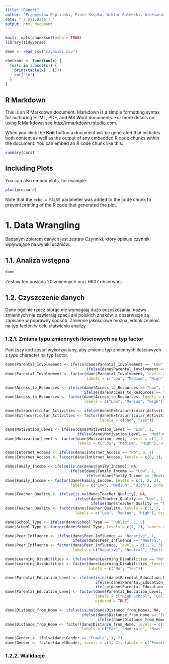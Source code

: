 ```yaml
---
title: "Raport"
author: "Przemysław Peplinski, Piotr Ksepko, Wiktor Galewski, Aleksandra Wiśniewska"
date: "`r Sys.Date()`"
output: html_document
---
```


```r
knitr::opts_chunk$set(echo = TRUE)
library(tidyverse)

dane <- read_csv("czynniki.csv")

checkout <- function(x) {
  for(i in 1:ncol(x)) {
    print(table(x[ , i]))
    cat("\n")
  }
}

```

## R Markdown

This is an R Markdown document. Markdown is a simple formatting syntax for authoring HTML, PDF, and MS Word documents. For more details on using R Markdown see <http://rmarkdown.rstudio.com>.

When you click the **Knit** button a document will be generated that includes both content as well as the output of any embedded R code chunks within the document. You can embed an R code chunk like this:

```r
summary(cars)
```

## Including Plots

You can also embed plots, for example:

```r
plot(pressure)
```

Note that the `echo = FALSE` parameter was added to the code chunk to prevent printing of the R code that generated the plot.

# 1. Data Wrangling

Badanym zbiorem danych jest zestaw Czynniki, który opisuje czynniki wpływające na wyniki uczniów.

## 1.1. Analiza wstępna

```r
dane
```

Zestaw ten posiada 20 zmiennych oraz 6607 obserwacji.

## 1.2. Czyszczenie danych

Dane ogólnie rzecz biorąc nie wymagają dużo oczyszczania, nazwy zmiennych nie zawierają spacji ani polskich znaków, a obserwacje są zapisane w poprawny sposób. Zmienne jakościowe można jednak zmienić na typ factor, w celu ułatwienia analizy.

### 1.2.1. Zmiana typu zmiennych ilościowych na typ factor

Poniższy kod został wykorzystany, aby zmienić typ zmiennych ilościowych z typu character na typ factor.

```r
dane$Parental_Involvement <- ifelse(dane$Parental_Involvement == "Low", 1,
                                    ifelse(dane$Parental_Involvement == "Medium", 2, 3))
dane$Parental_Involvement <- factor(dane$Parental_Involvement, levels = c(1, 2, 3),
                                    labels = c("Low", "Medium", "High"), ordered = TRUE)

dane$Access_to_Resources <- ifelse(dane$Access_to_Resources == "Low", 1,
                                   ifelse(dane$Access_to_Resources == "Medium", 2, 3))
dane$Access_to_Resources <- factor(dane$Access_to_Resources, levels = c(1, 2, 3),
                                   labels = c("Low", "Medium", "High"), ordered = TRUE)

dane$Extracurricular_Activities <- ifelse(dane$Extracurricular_Activities == "No", 0, 1)
dane$Extracurricular_Activities <- factor(dane$Extracurricular_Activities, levels = c(0, 1),
                                          labels = c("No", "Yes"))

dane$Motivation_Level <- ifelse(dane$Motivation_Level == "Low", 1,
                                ifelse(dane$Motivation_Level == "Medium", 2, 3))
dane$Motivation_Level <- factor(dane$Motivation_Level, levels = c(1, 2, 3),
                                labels = c("Low", "Medium", "High"), ordered = TRUE)

dane$Internet_Access <- ifelse(dane$Internet_Access == "No", 0, 1)
dane$Internet_Access <- factor(dane$Internet_Access, levels = c(0, 1), labels = c("No", "Yes"))

dane$Family_Income <- ifelse(is.na(dane$Family_Income), NA,
                             ifelse(dane$Family_Income == "Low", 1,
                                    ifelse(dane$Family_Income == "Medium", 2, 3)))
dane$Family_Income <- factor(dane$Family_Income, levels = c(1, 2, 3),
                             labels = c("Low", "Medium", "High"), ordered = TRUE)

dane$Teacher_Quality <- ifelse(is.na(dane$Teacher_Quality), NA,
                               ifelse(dane$Teacher_Quality == "Low", 1,
                                      ifelse(dane$Teacher_Quality == "Medium", 2, 3)))
dane$Teacher_Quality <- factor(dane$Teacher_Quality, levels = c(1, 2, 3),
                               labels = c("Low", "Medium", "High"), ordered = TRUE)

dane$School_Type <- ifelse(dane$School_Type == "Public", 1, 2)
dane$School_Type <- factor(dane$School_Type, levels = c(1, 2), labels = c("Public", "Private"))

dane$Peer_Influence <- ifelse(dane$Peer_Influence == "Negative", 1,
                              ifelse(dane$Peer_Influence == "Neutral", 2, 3))
dane$Peer_Influence <- factor(dane$Peer_Influence, levels = c(1, 2, 3),
                              labels = c("Negative", "Neutral", "Positive"), ordered = TRUE)

dane$Learning_Disabilities <- ifelse(dane$Learning_Disabilities == "No", 0, 1)
dane$Learning_Disabilities <- factor(dane$Learning_Disabilities, levels = c(0, 1),
                                     labels = c("No", "Yes"))

dane$Parental_Education_Level <- ifelse(is.na(dane$Parental_Education_Level), NA,
                                        ifelse(dane$Parental_Education_Level == "High School", 1,
                                        ifelse(dane$Parental_Education_Level == "College", 2, 3)))
dane$Parental_Education_Level <- factor(dane$Parental_Education_Level, levels = c(1, 2, 3),
                                        labels = c("High School", "College", "Postgraduate"),
                                        ordered = TRUE)

dane$Distance_from_Home <- ifelse(is.na(dane$Distance_from_Home), NA,
                                  ifelse(dane$Distance_from_Home == "Far", 1,
                                         ifelse(dane$Distance_from_Home == "Moderate", 2, 3)))
dane$Distance_from_Home <- factor(dane$Distance_from_Home, levels = c(1, 2, 3),
                                  labels = c("Far", "Moderate", "Near"), ordered = TRUE)

dane$Gender <- ifelse(dane$Gender == "Female", 1, 2)
dane$Gender <- factor(dane$Gender, levels = c(1, 2), labels = c("Female", "Male"))
```

### 1.2.2. Walidacje

